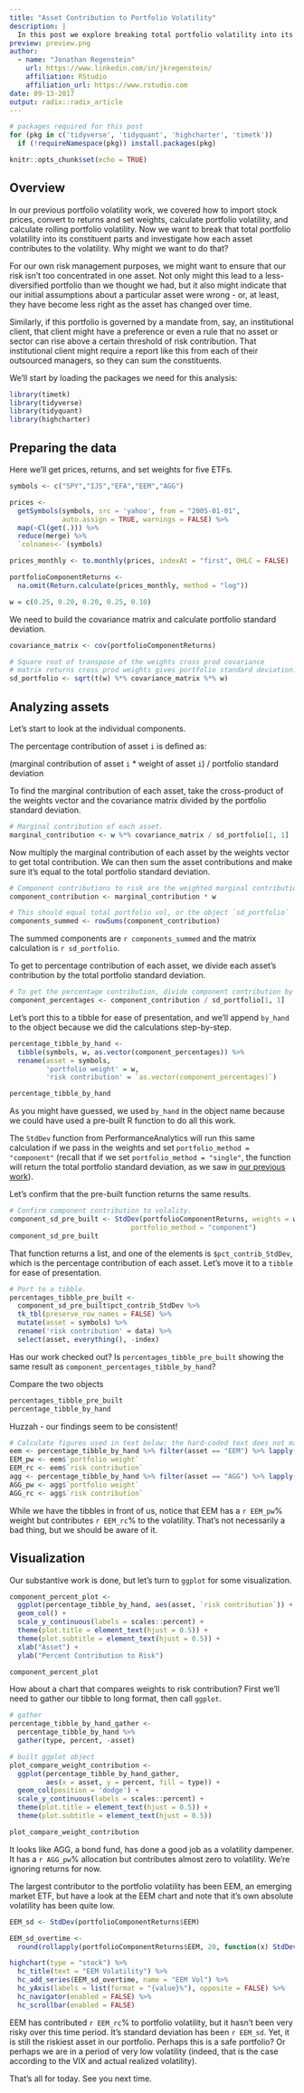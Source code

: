 ```yaml
---
title: "Asset Contribution to Portfolio Volatility"
description: |
  In this post we explore breaking total portfolio volatility into its constituent parts and investigate how each asset contributes to the volatility.
preview: preview.png
author: 
  - name: "Jonathan Regenstein"
    url: https://www.linkedin.com/in/jkregenstein/
    affiliation: RStudio
    affiliation_url: https://www.rstudio.com
date: 09-13-2017
output: radix::radix_article
---
```


```r
# packages required for this post
for (pkg in c('tidyverse', 'tidyquant', 'highcharter', 'timetk')) 
  if (!requireNamespace(pkg)) install.packages(pkg)

knitr::opts_chunk$set(echo = TRUE)
```

## Overview

In our previous portfolio volatility work, we covered how to import stock prices, convert to returns and set weights, calculate portfolio volatility, and calculate rolling portfolio volatility. Now we want to break that total portfolio volatility into its constituent parts and investigate how each asset contributes to the volatility. Why might we want to do that?

For our own risk management purposes, we might want to ensure that our risk isn't too concentrated in one asset. Not only might this lead to a less-diversified portfolio than we thought we had, but it also might indicate that our initial assumptions about a particular asset were wrong - or, at least, they have become less right as the asset has changed over time. 

Similarly, if this portfolio is governed by a mandate from, say, an institutional client, that client might have a preference or even a rule that no asset or sector can rise above a certain threshold of risk contribution. That institutional client might require a report like this from each of their outsourced managers, so they can sum the constituents.  
 
We'll start by loading the packages we need for this analysis:

```r
library(timetk)
library(tidyverse)
library(tidyquant)
library(highcharter)
```


## Preparing the data 
 
Here we'll get prices, returns, and set weights for five ETFs.

```r
symbols <- c("SPY","IJS","EFA","EEM","AGG")

prices <- 
  getSymbols(symbols, src = 'yahoo', from = "2005-01-01", 
             auto.assign = TRUE, warnings = FALSE) %>% 
  map(~Cl(get(.))) %>% 
  reduce(merge) %>%
  `colnames<-`(symbols)

prices_monthly <- to.monthly(prices, indexAt = "first", OHLC = FALSE)

portfolioComponentReturns <- 
  na.omit(Return.calculate(prices_monthly, method = "log"))

w = c(0.25, 0.20, 0.20, 0.25, 0.10)
```

We need to build the covariance matrix and calculate portfolio standard deviation.

```r
covariance_matrix <- cov(portfolioComponentReturns)

# Square root of transpose of the weights cross prod covariance
# matrix returns cross prod weights gives portfolio standard deviation.
sd_portfolio <- sqrt(t(w) %*% covariance_matrix %*% w)
```


## Analyzing assets

Let's start to look at the individual components.

The percentage contribution of asset `i` is defined as:

(marginal contribution of asset `i` * weight of asset `i`) / portfolio standard deviation

To find the marginal contribution of each asset, take the cross-product of the weights vector and the covariance matrix divided by the portfolio standard deviation.

```r

# Marginal contribution of each asset. 
marginal_contribution <- w %*% covariance_matrix / sd_portfolio[1, 1]
```

Now multiply the marginal contribution of each asset by the weights vector to get total contribution. We can then sum the asset contributions and make sure it's equal to the total portfolio standard deviation.


```r
# Component contributions to risk are the weighted marginal contributions
component_contribution <- marginal_contribution * w 

# This should equal total portfolio vol, or the object `sd_portfolio`
components_summed <- rowSums(component_contribution)
```

The summed components are `r components_summed` and the matrix calculation is `r sd_portfolio`.

To get to percentage contribution of each asset, we divide each asset's contribution by the total portfolio standard deviation.

```r
# To get the percentage contribution, divide component contribution by total sd.
component_percentages <- component_contribution / sd_portfolio[1, 1]
```

Let's port this to a tibble for ease of presentation, and we'll append `by_hand` to the object because we did the calculations step-by-step.

```r
percentage_tibble_by_hand <- 
  tibble(symbols, w, as.vector(component_percentages)) %>% 
  rename(asset = symbols, 
         'portfolio weight' = w, 
         'risk contribution' = `as.vector(component_percentages)`)

percentage_tibble_by_hand
```

As you might have guessed, we used `by_hand` in the object name because we could have used a pre-built R function to do all this work.

The `StdDev` function from PerformanceAnalytics will run this same calculation if we pass in the weights and set `portfolio_method = "component"` (recall that if we set `portfolio_method = "single"`, the function will return the total portfolio standard deviation, as we saw in [our previous work](https://rviews.rstudio.com/2017/07/12/introduction-to-volatility/)).

Let's confirm that the pre-built function returns the same results.

```r

# Confirm component contribution to volality.
component_sd_pre_built <- StdDev(portfolioComponentReturns, weights = w, 
                              portfolio_method = "component")
component_sd_pre_built
```

That function returns a list, and one of the elements is `$pct_contrib_StdDev`, which is the percentage contribution of each asset. Let's move it to a `tibble` for ease of presentation.

```r
# Port to a tibble.  
percentages_tibble_pre_built <- 
  component_sd_pre_built$pct_contrib_StdDev %>%
  tk_tbl(preserve_row_names = FALSE) %>%
  mutate(asset = symbols) %>%
  rename('risk contribution' = data) %>% 
  select(asset, everything(), -index)
```

Has our work checked out? Is `percentages_tibble_pre_built` showing the same result as `component_percentages_tibble_by_hand`? 

Compare the two objects

```r
percentages_tibble_pre_built
percentage_tibble_by_hand
```

Huzzah - our findings seem to be consistent! 

```r
# Calculate figures used in text below; the hard-coded text does not match the data in the tibble otherwise
eem <- percentage_tibble_by_hand %>% filter(asset == "EEM") %>% lapply(function(x) if(class(x) == "numeric") {round(x*100,0)})
EEM_pw <- eem$`portfolio weight`
EEM_rc <- eem$`risk contribution`
agg <- percentage_tibble_by_hand %>% filter(asset == "AGG") %>% lapply(function(x) if(class(x) == "numeric") {round(x*100,0)})
AGG_pw <- agg$`portfolio weight`
AGG_rc <- agg$`risk contribution`
```

While we have the tibbles in front of us, notice that EEM has a `r EEM_pw`% weight but contributes `r EEM_rc`% to the volatility. That's not necessarily a bad thing, but we should be aware of it. 

## Visualization

Our substantive work is done, but let's turn to `ggplot` for some visualization. 

```r
component_percent_plot <- 
  ggplot(percentage_tibble_by_hand, aes(asset, `risk contribution`)) +
  geom_col() + 
  scale_y_continuous(labels = scales::percent) + 
  theme(plot.title = element_text(hjust = 0.5)) +
  theme(plot.subtitle = element_text(hjust = 0.5)) +
  xlab("Asset") +
  ylab("Percent Contribution to Risk")

component_percent_plot
```

How about a chart that compares weights to risk contribution? First we'll need to gather our tibble to long format, then call `ggplot`.

```r
# gather
percentage_tibble_by_hand_gather <-
  percentage_tibble_by_hand %>% 
  gather(type, percent, -asset)

# built ggplot object
plot_compare_weight_contribution <- 
  ggplot(percentage_tibble_by_hand_gather, 
         aes(x = asset, y = percent, fill = type)) +
  geom_col(position = 'dodge') + 
  scale_y_continuous(labels = scales::percent) + 
  theme(plot.title = element_text(hjust = 0.5)) +
  theme(plot.subtitle = element_text(hjust = 0.5))

plot_compare_weight_contribution
```

It looks like AGG, a bond fund, has done a good job as a volatility dampener. It has a `r AGG_pw`% allocation but contributes almost zero to volatility. We're ignoring returns for now.

The largest contributor to the portfolio volatility has been EEM, an emerging market ETF, but have a look at the EEM chart and note that it's own absolute volatility has been quite low. 

```r
EEM_sd <- StdDev(portfolioComponentReturns$EEM)

EEM_sd_overtime <- 
  round(rollapply(portfolioComponentReturns$EEM, 20, function(x) StdDev(x)), 4) * 100

highchart(type = "stock") %>%
  hc_title(text = "EEM Volatility") %>%
  hc_add_series(EEM_sd_overtime, name = "EEM Vol") %>%
  hc_yAxis(labels = list(format = "{value}%"), opposite = FALSE) %>%
  hc_navigator(enabled = FALSE) %>% 
  hc_scrollbar(enabled = FALSE)
```

EEM has contributed `r EEM_rc`% to portfolio volatility, but it hasn't been very risky over this time period. It's standard deviation has been `r EEM_sd`. Yet, it is still the riskiest asset in our portfolio. Perhaps this is a safe portfolio? Or perhaps we are in a period of very low volatility (indeed, that is the case according to the VIX and actual realized volatility). 

That's all for today. See you next time. 
